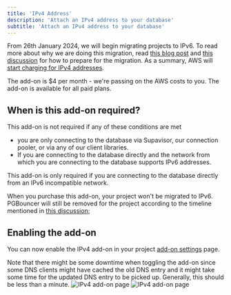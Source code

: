 ```yaml
---
title: 'IPv4 Address'
description: 'Attach an IPv4 address to your database'
subtitle: 'Attach an IPv4 address to your database'
---
```


From 26th January 2024, we will begin migrating projects to IPv6. To read more about why we are doing this migration, read [this blog post](https://supabase.com/blog/ipv6) and [this discussion](https://github.com/orgs/supabase/discussions/17817) for how to prepare for the migration. As a summary, AWS will [start charging for IPv4 addresses](https://aws.amazon.com/blogs/aws/new-aws-public-ipv4-address-charge-public-ip-insights/).

The add-on is $4 per month - we're passing on the AWS costs to you. The add-on is available for all paid plans.

## When is this add-on required?

This add-on is not required if any of these conditions are met

- you are only connecting to the database via Supavisor, our connection pooler, or via any of our client libraries.
- If you are connecting to the database directly and the network from which you are connecting to the database supports IPv6 addresses.

This add-on is only required if you are connecting to the database directly from an IPv6 incompatible network.

<Admonition type="note" label="Add-on has no impact on PGBouncer removal">

When you purchase this add-on, your project won't be migrated to IPv6. PGBouncer will still be removed for the project according to the timeline mentioned in [this discussion](https://github.com/orgs/supabase/discussions/17817);

</Admonition>

## Enabling the add-on

You can now enable the IPv4 add-on in your project [add-on settings](https://supabase.com/dashboard/project/_/settings/addons) page.

<Admonition type="caution" label="Downtime when add-on is toggled.">
  Note that there might be some downtime when toggling the add-on since some DNS clients might have
  cached the old DNS entry and it might take some time for the updated DNS entry to be picked up.
  Generally, this should be less than a minute.
</Admonition>

<Image alt="IPv4 add-on page" src="/docs/img/guides/platform/ipv4/ipv4-addon-page.png" />

<Image alt="IPv4 add-on page" src="/docs/img/guides/platform/ipv4/ipv4-enable.png" />

